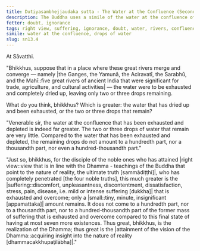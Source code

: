 ```yaml
---
title: Dutiyasambhejjaudaka sutta - The Water at the Confluence (Second)
description: The Buddha uses a simile of the water at the confluence of great rivers to illustrate the extent of suffering that is exhausted and overcome by a disciple of the noble ones who has attained right view.
fetter: doubt, ignorance
tags: right view, suffering, ignorance, doubt, water, rivers, confluence sn, sn12-21, sn13
simile: water at the confluence, drops of water
slug: sn13.4
---
```


At Sāvatthi.

"Bhikkhus, suppose that in a place where these great rivers merge and converge — namely |the Ganges, the Yamunā, the Aciravatī, the Sarabhū, and the Mahī::five great rivers of ancient India that were significant for trade, agriculture, and cultural activities| — the water were to be exhausted and completely dried up, leaving only two or three drops remaining.

What do you think, bhikkhus? Which is greater: the water that has dried up and been exhausted, or the two or three drops that remain?

"Venerable sir, the water at the confluence that has been exhausted and depleted is indeed far greater. The two or three drops of water that remain are very little. Compared to the water that has been exhausted and depleted, the remaining drops do not amount to a hundredth part, nor a thousandth part, nor even a hundred-thousandth part."

"Just so, bhikkhus, for the disciple of the noble ones who has attained |right view::view that is in line with the Dhamma - teachings of the Buddha that point to the nature of reality, the ultimate truth [sammādiṭṭhi]|, who has completely penetrated [the four noble truths], this much greater is the |suffering::discomfort, unpleasantness, discontentment, dissatisfaction, stress, pain, disease, i.e. mild or intense suffering [dukkha]| that is exhausted and overcome; only a |small::tiny, minute, insignificant [appamattaka]| amount remains. It does not come to a hundredth part, nor to a thousandth part, nor to a hundred-thousandth part of the former mass of suffering that is exhausted and overcome compared to this final state of having at most seven more existences. Thus great, bhikkhus, is the realization of the Dhamma; thus great is the |attainment of the vision of the Dhamma::acquiring insight into the nature of reality [dhammacakkhupaṭilābha]|."